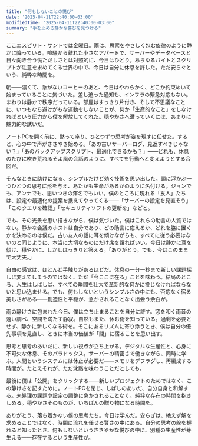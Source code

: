```yaml
---
title: "何もしないことの悦び"
date: '2025-04-11T22:40:00-03:00'
modifiedTime: "2025-04-11T22:40:00-03:00"
summary: "手を止める静かな喜びを見つける"
---
```



ここエスピリト・サントでは金曜日。雨は、思索をやさしく包む旋律のように静かに降っている。喧騒から離れた小さなアパートで、サーバーやデータベースと日々向き合う慌ただしさとは対照的に、今日はひとり。あらゆるバイトとスクリプトが注意を求めてくる世界の中で、今日は自分に休息を許した。ただ安らぐという、純粋な時間を。

朝――濃くて、急がないコーヒーのあと、今日はやわらかく、どこか約束めいて始まっていることに気づいた。差し迫った通知も、インフラの緊急対応もない。まわりは静かで秩序だっている。部屋はすっきり片付き、そして不思議なことに、いつもなら避けがちな運動をしないことが、何か「生産的なこと」をしなければという圧力から僕を解放してくれた。穏やかさへ潜っていくには、あまりに魅力的な誘いだ。

ノートPCを開く前に、黙って座り、ひとつずつ思考が姿を現すに任せた。すると、心の中で声がささやき始める。「あの古いサーバーログ、見返すべきじゃない？」「あのバックアップスクリプト、最適化できるかも？」――どれも、休息のたびに吹き荒れるそよ風の会話のように、すべてを行動へと変えようとする合図だ。

そんなときに助けになる、シンプルだけど効く技術を思い出した。頭に浮かぶ一つひとつの思考に形を与え、あたかも生命があるかのように名付ける。ジョンでも、アンナでも、思いつきの渾名でもいい。僕のところに現れる「友人」たちは、設定や最適化の提案を携えてやってくる――「サーバーの設定を見直そう」「このクエリを確認」「セキュリティソフトの更新を」などと。

でも、その光景を思い描きながら、僕は気づいた。僕はこれらの助言の人質ではない。静かな会議のホストは自分であり、どの助言に応えるか、どれを脇に置くかを決めるのは僕だ。古い友人の話に耳を傾けながらも、すべてに従う必要はないのと同じように、本当に大切なものにだけ席を譲ればいい。今日は静かに耳を傾け、穏やかに、しかしはっきりと答える。「ありがとう。でも、今はこのままで大丈夫。」

自由の感覚は、ほとんど手触りがあるほどだ。休息の一分一秒まで新しい課題探しに変えてしまうのではなく、ただ「今ここに在る」ことを味わう。結局のところ、人生はしばしば、すべての瞬間を壮大で革新的な何かに投じなければならないと思い込ませる。でも、何もしないというシンプルさの中にも、否応なく宿る美しさがある――創造性と平穏が、急かされることなく出会う余白が。

雨の静けさに包まれた今日、僕は立ち止まることを自分に許す。窓を叩く雨音の遠い調べ、空間を満たす静寂。自然もまた、休む術を知っている。過剰を必要とせず、静かに新しくなる術を。そこにあるリズムに寄り添うとき、僕は自分の優先事項を見直し、ときに本当の価値が「間」に宿ることを思い出す。

思考と思考のあいだに、新しい視点が立ち上がる。デジタルな生産性と、心身に不可欠な休息、そのパラドックス。サーバーの精密さで働きながら、同時に学ぶ。人間というシステムには休止が必要だ――メモリをデフラグし、再編成する時間が。たとえそれが、ただ沈黙を味わうことだとしても。

最後に僕は「公開」をクリックする――新しいプロジェクトのためではなく、この静けさを記すために。ノートPCを閉じ、しばしのあいだ、自分自身と和解する。未処理の課題や設定の調整に急かされることなく、純粋な存在の時間を抱きしめる。穏やかさそのものが、いちばんの贈り物になる時間を。

ありがとう、落ち着かない僕の思考たち。今日は学んだ。安らぎは、絶えず解を求めることではなく、時間に流れを任せる賢さの中にある。自分の思考の舵を握れると知ったとき、何もしないというささやかな悦びの中に、別種の生産性が芽生える――存在するという生産性が。
